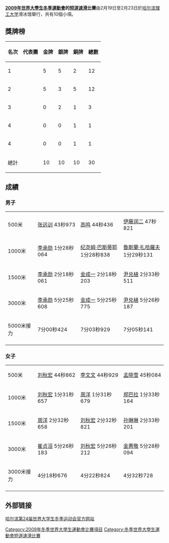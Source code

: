 '''[[2009年世界大學生冬季運動會|2009年世界大學生冬季運動會]]的[[短道速滑|短道速滑]]比賽'''由2月19日至2月23日於[[哈尔滨理工大学|哈尔滨理工大学]]滑冰馆舉行，共有10個小項。

== 獎牌榜 ==
{| class="wikitable" 
|- 
!名次!!代表團!!金牌!!銀牌!!銅牌!!總數
|-
|1||{{CHN}}||5||5||2||12
|- 
|2||{{KOR}}||5||3||5||12
|-
|3||{{CAN}}||0||2||1||3
|-
|4||{{JPN}}||0||0||1||1
|-
|4||{{RUS}}||0||0||1||1
|-
!colspan=2|總計||10||10||10||30
|}

== 成績 ==
=== 男子 ===

{| {{MedalistTable|type=項目|columns=1|style=font-size:small;}}
|-
|500米
| {{flagicon|KOR}} [[张远训|张远训]] 43秒973
| {{flagicon|CHN}} [[高鸣|高鸣]] 44秒436
| {{flagicon|Japan}} [[伊藤润二|伊藤润二]] 47秒821
|-
|1000米
| {{flagicon|KOR}} [[李承勋|李承勋]] 1分28秒064
| {{flagicon|CAN}} [[纪尧姆·巴斯蒂耶|纪尧姆·巴斯蒂耶]]<br /> 1分28秒838
| {{flagicon|RUS}} [[魯斯蘭·扎哈羅夫|魯斯蘭·扎哈羅夫]]<br /> 1分29秒131
|-
|1500米
| {{flagicon|KOR}} [[李承勋|李承勋]] 2分18秒061
| {{flagicon|KOR}} [[金成一|金成一]] 2分18秒203
| {{flagicon|KOR}} [[尹兑植|尹兑植]] 2分33秒511
|-
|3000米
| {{flagicon|KOR}} [[李承勋|李承勋]] 5分25秒608
| {{flagicon|KOR}} [[金成一|金成一]] 5分25秒775
| {{flagicon|KOR}} [[尹兑植|尹兑植]] 5分26秒187
|-
|5000米接力
| {{CHN}} 7分00秒424
| {{CAN}} 7分03秒929
| {{KOR}} 7分05秒141
|-
|}

=== 女子 ===
{| {{MedalistTable|type=項目|columns=1|style=font-size:small;}}
|-
|500米
| {{flagicon|China}} [[刘秋宏|刘秋宏]] 44秒862
| {{flagicon|China}} [[李文文|李文文]] 44秒929
| {{flagicon|China}} [[孟晓雪|孟晓雪]] 45秒084
|-
|1000米
| {{flagicon|China}} [[刘秋宏|刘秋宏]] 1分31秒657
| {{flagicon|China}} [[周洋|周洋]] 1分31秒679
| {{flagicon|KOR}} [[郑巴拉|郑巴拉]] 1分33秒164
|-
|1500米
| {{flagicon|China}} [[周洋|周洋]] 2分32秒658
| {{flagicon|China}} [[刘秋宏|刘秋宏]] 2分32秒821
| {{flagicon|China}} [[孙琳琳|孙琳琳]] 2分33秒201
|-
|3000米
| {{flagicon|KOR}} [[崔贞洹|崔贞洹]] 5分26秒183
| {{flagicon|China}} [[刘秋宏|刘秋宏]] 5分26秒212
| {{flagicon|KOR}} [[金惠敬|金惠敬]] 5分28秒094
|-
|3000米接力
| {{CHN}} 4分18秒676
| {{KOR}} 4分22秒824
| {{CAN}} 4分32秒728
|-
|}

== 外部链接 ==
[https://web.archive.org/web/20070103032843/http://www.harbin2009.org/ 哈尔滨第24届世界大学生冬季运动会官方网站]

{{2009年冬季世界大學生運動會}}

[[Category:2009年冬季世界大學生運動會比賽項目|Category:2009年冬季世界大學生運動會比賽項目]]
[[Category:冬季世界大學生運動會短道速滑比賽|Category:冬季世界大學生運動會短道速滑比賽]]